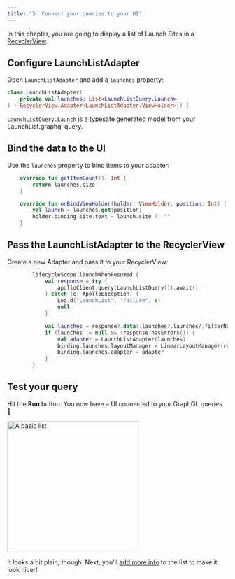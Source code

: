 ```yaml
---
title: "5. Connect your queries to your UI"
---
```


In this chapter, you are going to display a list of Launch Sites in a [RecyclerView](https://developer.android.com/guide/topics/ui/layout/recyclerview).

## Configure LaunchListAdapter

Open `LaunchListAdapter` and add a `launches` property:

```kotlin:title=app/src/main/java/com/example/rocketreserver/LaunchListAdapter.kt
class LaunchListAdapter(
    private val launches: List<LaunchListQuery.Launch>
) : RecyclerView.Adapter<LaunchListAdapter.ViewHolder>() {
```

`LaunchListQuery.Launch` is a typesafe generated model from your LaunchList.graphql query.

## Bind the data to the UI

Use the `launches` property to bind items to your adapter:

```kotlin:title=app/src/main/java/com/example/rocketreserver/LaunchListAdapter.kt
    override fun getItemCount(): Int {
        return launches.size
    }

    override fun onBindViewHolder(holder: ViewHolder, position: Int) {
        val launch = launches.get(position)
        holder.binding.site.text = launch.site ?: ""
    }
```

## Pass the LaunchListAdapter to the RecyclerView

Create a new Adapter and pass it to your RecyclerView:

```kotlin:title=app/src/main/java/com/example/rocketreserver/LaunchListFragment.kt
        lifecycleScope.launchWhenResumed {
            val response = try {
                apolloClient.query(LaunchListQuery()).await()
            } catch (e: ApolloException) {
                Log.d("LaunchList", "Failure", e)
                null
            }

            val launches = response?.data?.launches?.launches?.filterNotNull()
            if (launches != null && !response.hasErrors()) {
                val adapter = LaunchListAdapter(launches)
                binding.launches.layoutManager = LinearLayoutManager(requireContext())
                binding.launches.adapter = adapter
            }
        }
```

## Test your query

Hit the **Run** button. You now have a UI connected to your GraphQL queries 🚀

<img src="images/launch_list.png" class="screenshot" alt="A basic list" width="300"/>

It looks a bit plain, though. Next, you'll [add more info](./06-add-more-info) to the list to make it look nicer!
